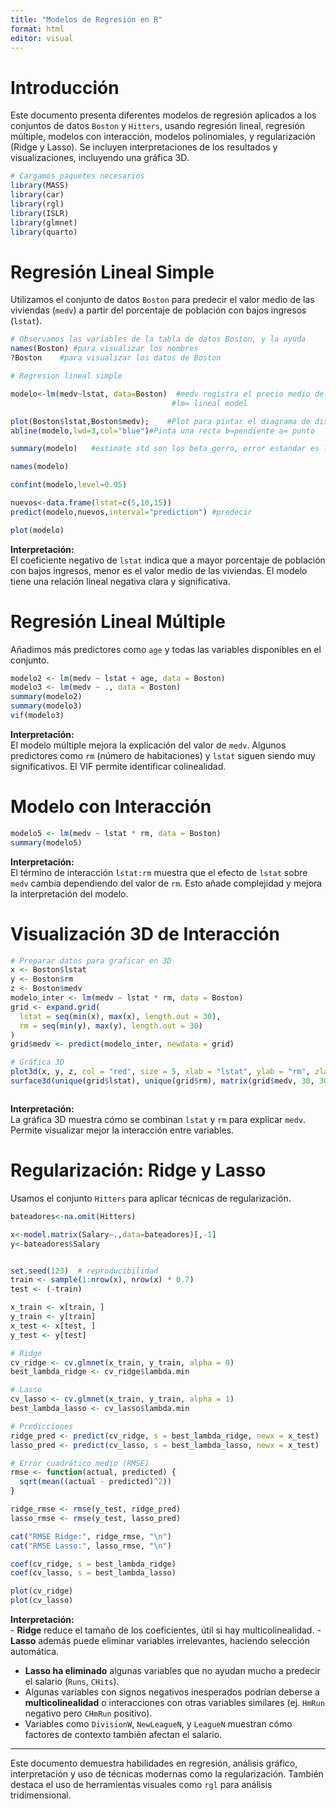 ---
title: "Modelos de Regresión en R"
format: html
editor: visual
---

# Introducción

Este documento presenta diferentes modelos de regresión aplicados a los conjuntos de datos `Boston` y `Hitters`, usando regresión lineal, regresión múltiple, modelos con interacción, modelos polinomiales, y regularización (Ridge y Lasso). Se incluyen interpretaciones de los resultados y visualizaciones, incluyendo una gráfica 3D.

```{r}
# Cargamos paquetes necesarios
library(MASS)
library(car)
library(rgl)
library(ISLR)
library(glmnet)
library(quarto)
```

# Regresión Lineal Simple

Utilizamos el conjunto de datos `Boston` para predecir el valor medio de las viviendas (`medv`) a partir del porcentaje de población con bajos ingresos (`lstat`).

```{r}
# Observamos las variables de la tabla de datos Boston, y la ayuda
names(Boston) #para visualizar los nombres
?Boston    #para visualizar los datos de Boston

# Regresion lineal simple

modelo<-lm(medv~lstat, data=Boston)  #medv registra el precio medio del valor de una casa en dolares
                                    #lm= lineal model 

plot(Boston$lstat,Boston$medv);    #Plot para pintar el diagrama de dispersion de estas dos variables
abline(modelo,lwd=3,col="blue")#Pinta una recta b=pendiente a= punto

summary(modelo)   #estimate std son los beta gorro, error estandar es la desviacion, el valor t, estadistico, desviacion tipica residual

names(modelo)

confint(modelo,level=0.95)

nuevos<-data.frame(lstat=c(5,10,15))
predict(modelo,nuevos,interval="prediction") #predecir

plot(modelo)
```

**Interpretación:**\
El coeficiente negativo de `lstat` indica que a mayor porcentaje de población con bajos ingresos, menor es el valor medio de las viviendas. El modelo tiene una relación lineal negativa clara y significativa.

# Regresión Lineal Múltiple

Añadimos más predictores como `age` y todas las variables disponibles en el conjunto.

```{r}
modelo2 <- lm(medv ~ lstat + age, data = Boston)
modelo3 <- lm(medv ~ ., data = Boston)
summary(modelo2)
summary(modelo3)
vif(modelo3)
```

**Interpretación:**\
El modelo múltiple mejora la explicación del valor de `medv`. Algunos predictores como `rm` (número de habitaciones) y `lstat` siguen siendo muy significativos. El VIF permite identificar colinealidad.

# Modelo con Interacción

```{r}
modelo5 <- lm(medv ~ lstat * rm, data = Boston)
summary(modelo5)
```

**Interpretación:**\
El término de interacción `lstat:rm` muestra que el efecto de `lstat` sobre `medv` cambia dependiendo del valor de `rm`. Esto añade complejidad y mejora la interpretación del modelo.

# Visualización 3D de Interacción

```{r}
# Preparar datos para graficar en 3D
x <- Boston$lstat
y <- Boston$rm
z <- Boston$medv
modelo_inter <- lm(medv ~ lstat * rm, data = Boston)
grid <- expand.grid(
  lstat = seq(min(x), max(x), length.out = 30),
  rm = seq(min(y), max(y), length.out = 30)
)
grid$medv <- predict(modelo_inter, newdata = grid)

# Gráfica 3D
plot3d(x, y, z, col = "red", size = 5, xlab = "lstat", ylab = "rm", zlab = "medv")
surface3d(unique(grid$lstat), unique(grid$rm), matrix(grid$medv, 30, 30), alpha = 0.5, front = "lines")



```

**Interpretación:**\
La gráfica 3D muestra cómo se combinan `lstat` y `rm` para explicar `medv`. Permite visualizar mejor la interacción entre variables.

# Regularización: Ridge y Lasso

Usamos el conjunto `Hitters` para aplicar técnicas de regularización.

```{r}
bateadores<-na.omit(Hitters)

x<-model.matrix(Salary~.,data=bateadores)[,-1]
y<-bateadores$Salary


set.seed(123)  # reproducibilidad
train <- sample(1:nrow(x), nrow(x) * 0.7)
test <- (-train)

x_train <- x[train, ]
y_train <- y[train]
x_test <- x[test, ]
y_test <- y[test]

# Ridge
cv_ridge <- cv.glmnet(x_train, y_train, alpha = 0)
best_lambda_ridge <- cv_ridge$lambda.min

# Lasso
cv_lasso <- cv.glmnet(x_train, y_train, alpha = 1)
best_lambda_lasso <- cv_lasso$lambda.min

# Predicciones
ridge_pred <- predict(cv_ridge, s = best_lambda_ridge, newx = x_test)
lasso_pred <- predict(cv_lasso, s = best_lambda_lasso, newx = x_test)

# Error cuadrático medio (RMSE)
rmse <- function(actual, predicted) {
  sqrt(mean((actual - predicted)^2))
}

ridge_rmse <- rmse(y_test, ridge_pred)
lasso_rmse <- rmse(y_test, lasso_pred)

cat("RMSE Ridge:", ridge_rmse, "\n")
cat("RMSE Lasso:", lasso_rmse, "\n")

coef(cv_ridge, s = best_lambda_ridge)
coef(cv_lasso, s = best_lambda_lasso)

plot(cv_ridge)
plot(cv_lasso)

```

**Interpretación:**\
- **Ridge** reduce el tamaño de los coeficientes, útil si hay multicolinealidad. - **Lasso** además puede eliminar variables irrelevantes, haciendo selección automática.

-   **Lasso ha eliminado** algunas variables que no ayudan mucho a predecir el salario (`Runs`, `CHits`).
-   Algunas variables con signos negativos inesperados podrían deberse a **multicolinealidad** o interacciones con otras variables similares (ej. `HmRun` negativo pero `CHmRun` positivo).
-   Variables como `DivisionW`, `NewLeagueN`, y `LeagueN` muestran cómo factores de contexto también afectan el salario.

------------------------------------------------------------------------

Este documento demuestra habilidades en regresión, análisis gráfico, interpretación y uso de técnicas modernas como la regularización. También destaca el uso de herramientas visuales como `rgl` para análisis tridimensional.
